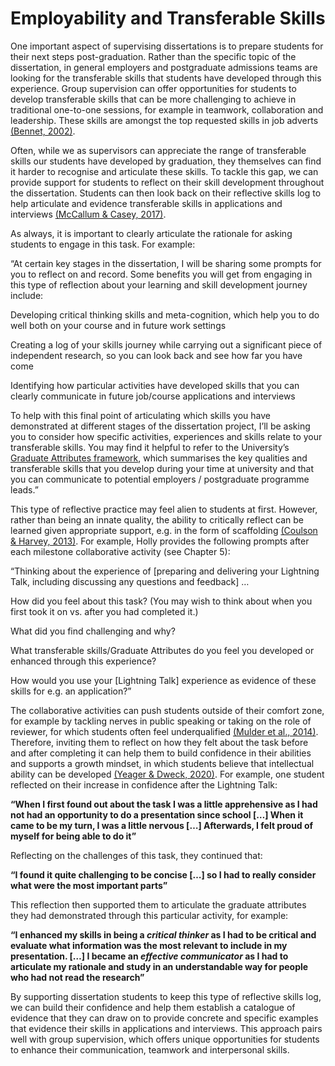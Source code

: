 # Employability and Transferable Skills {#employability}

One important aspect of supervising dissertations is to prepare students for their next steps post-graduation. Rather than the specific topic of the dissertation, in general employers and postgraduate admissions teams are looking for the transferable skills that students have developed through this experience. Group supervision can offer opportunities for students to develop transferable skills that can be more challenging to achieve in traditional one-to-one sessions, for example in teamwork, collaboration and leadership. These skills are amongst the top requested skills in job adverts [(Bennet, 2002)](https://doi.org/10.1080/13636820200200209){target="_blank"}. 

Often, while we as supervisors can appreciate the range of transferable skills our students have developed by graduation, they themselves can find it harder to recognise and articulate these skills. To tackle this gap, we can provide support for students to reflect on their skill development throughout the dissertation. Students can then look back on their reflective skills log to help articulate and evidence transferable skills in applications and interviews [(McCallum & Casey, 2017)](https://journals.le.ac.uk/index.php/new-directions/article/view/2368/2299){target="_blank"}.  

As always, it is important to clearly articulate the rationale for asking students to engage in this task. For example: 

::: {.callout-tip appearance="simple" icon=false}

“At certain key stages in the dissertation, I will be sharing some prompts for you to reflect on and record. Some benefits you will get from engaging in this type of reflection about your learning and skill development journey include: 

Developing critical thinking skills and meta-cognition, which help you to do well both on your course and in future work settings 

Creating a log of your skills journey while carrying out a significant piece of independent research, so you can look back and see how far you have come 

Identifying how particular activities have developed skills that you can clearly communicate in future job/course applications and interviews 

To help with this final point of articulating which skills you have demonstrated at different stages of the dissertation project, I'll be asking you to consider how specific activities, experiences and skills relate to your transferable skills. You may find it helpful to refer to the University's [Graduate Attributes framework](https://www.gla.ac.uk/media/Media_183776_smxx.pdf){target="_blank"}, which summarises the key qualities and transferable skills that you develop during your time at university and that you can communicate to potential employers / postgraduate programme leads.” 

:::

This type of reflective practice may feel alien to students at first. However, rather than being an innate quality, the ability to critically reflect can be learned given appropriate support, e.g. in the form of scaffolding [(Coulson & Harvey, 2013)](https://www.tandfonline.com/doi/abs/10.1080/13562517.2012.752726){target="_blank"}. For example, Holly provides the following prompts after each milestone collaborative activity (see Chapter 5): 

::: {.callout-tip appearance="simple" icon=false}

“Thinking about the experience of [preparing and delivering your Lightning Talk, including discussing any questions and feedback] ... 

How did you feel about this task? (You may wish to think about when you first took it on vs. after you had completed it.) 

What did you find challenging and why? 

What transferable skills/Graduate Attributes do you feel you developed or enhanced through this experience? 

How would you use your [Lightning Talk] experience as evidence of these skills for e.g. an application?” 

:::

The collaborative activities can push students outside of their comfort zone, for example by tackling nerves in public speaking or taking on the role of reviewer, for which students often feel underqualified [(Mulder et al., 2014)](https://doi.org/10.1080/02602938.2013.860421){target="_blank"}. Therefore, inviting them to reflect on how they felt about the task before and after completing it can help them to build confidence in their abilities and supports a growth mindset, in which students believe that intellectual ability can be developed [(Yeager & Dweck, 2020)](https://psycnet.apa.org/doi/10.1037/amp0000794){target="_blank"}. For example, one student reflected on their increase in confidence after the Lightning Talk: 

**“When I first found out about the task I was a little apprehensive as I had not had an opportunity to do a presentation since school [...] When it came to be my turn, I was a little nervous [...] Afterwards, I felt proud of myself for being able to do it”**

Reflecting on the challenges of this task, they continued that: 

**“I found it quite challenging to be concise [...] so I had to really consider what were the most important parts”**

This reflection then supported them to articulate the graduate attributes they had demonstrated through this particular activity, for example: 

**“I enhanced my skills in being a *critical thinker* as I had to be critical and evaluate what information was the most relevant to include in my presentation. [...] I became an *effective communicator* as I had to articulate my rationale and study in an understandable way for people who had not read the research"**

By supporting dissertation students to keep this type of reflective skills log, we can build their confidence and help them establish a catalogue of evidence that they can draw on to provide concrete and specific examples that evidence their skills in applications and interviews. This approach pairs well with group supervision, which offers unique opportunities for students to enhance their communication, teamwork and interpersonal skills. 
